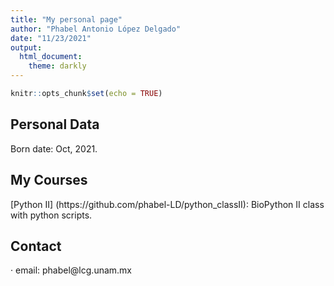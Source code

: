 ```yaml
---
title: "My personal page"
author: "Phabel Antonio López Delgado"
date: "11/23/2021"
output: 
  html_document:
    theme: darkly
---
```


```r
knitr::opts_chunk$set(echo = TRUE)
```

## Personal Data  
  Born date: Oct, 2021.  
  
## My Courses  
[Python II] (https://github.com/phabel-LD/python_classII): BioPython II class with python scripts.   

## Contact
· email: phabel@lcg.unam.mx